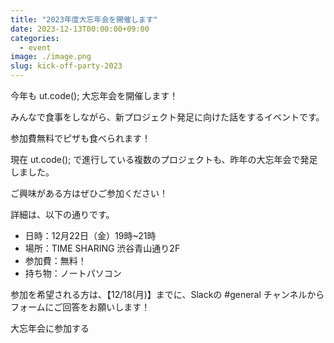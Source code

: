 ```yaml
---
title: "2023年度大忘年会を開催します"
date: 2023-12-13T00:00:00+09:00
categories:
  - event
image: ./image.png
slug: kick-off-party-2023
---
```



今年も ut.code(); 大忘年会を開催します！

みんなで食事をしながら、新プロジェクト発足に向けた話をするイベントです。

参加費無料でピザも食べられます！

現在 ut.code(); で進行している複数のプロジェクトも、昨年の大忘年会で発足しました。

ご興味がある方はぜひご参加ください！

詳細は、以下の通りです。
- 日時：12月22日（金）19時~21時
- 場所：TIME SHARING 渋谷青山通り2F
- 参加費：無料！
- 持ち物：ノートパソコン

参加を希望される方は、【12/18(月)】までに、Slackの #general チャンネルからフォームにご回答をお願いします！

<ActionButton to="/join/" className="mt-4">大忘年会に参加する</ActionButton>
